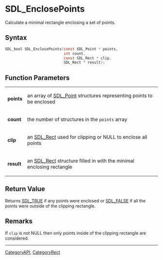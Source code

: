= SDL_EnclosePoints =

Calculate a minimal rectangle enclosing a set of points.

== Syntax ==

<syntaxhighlight lang='c'>
SDL_bool SDL_EnclosePoints(const SDL_Point * points,
                           int count,
                           const SDL_Rect * clip,
                           SDL_Rect * result);
</syntaxhighlight>

== Function Parameters ==

{|
|'''points'''
|an array of [[SDL_Point]] structures representing points to be enclosed
|-
|'''count'''
|the number of structures in the <code>points</code> array
|-
|'''clip'''
|an [[SDL_Rect]] used for clipping or NULL to enclose all points
|-
|'''result'''
|an [[SDL_Rect]] structure filled in with the minimal enclosing rectangle
|}

== Return Value ==

Returns [[SDL_TRUE]] if any points were enclosed or [[SDL_FALSE]] if all
the points were outside of the clipping rectangle.

== Remarks ==

If <code>clip</code> is not NULL then only points inside of the clipping
rectangle are considered.
----
[[CategoryAPI]], [[CategoryRect]]


